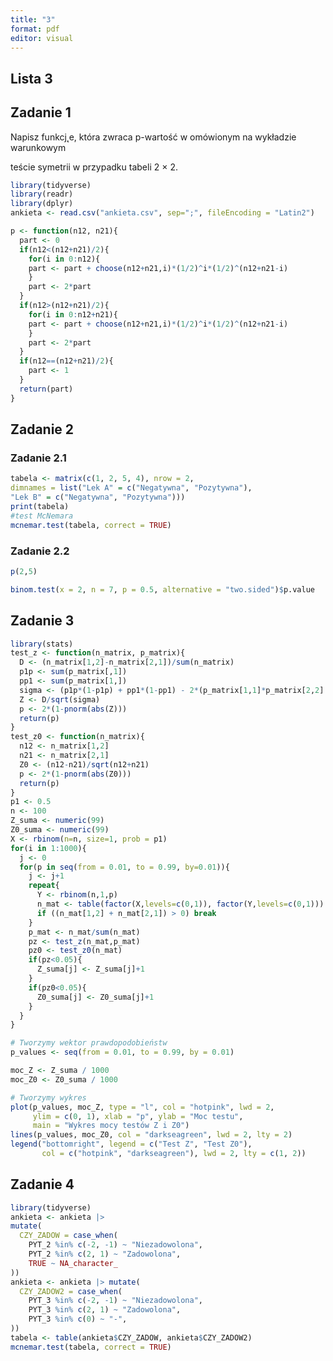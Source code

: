 ---
title: "3"
format: pdf
editor: visual
---

## Lista 3

## Zadanie 1

Napisz funkcj˛e, która zwraca p-wartość w omówionym na wykładzie warunkowym

teście symetrii w przypadku tabeli 2 × 2.

```{r, echo = FALSE, warning=FALSE, message=FALSE}
library(tidyverse)
library(readr)
library(dplyr)
ankieta <- read.csv("ankieta.csv", sep=";", fileEncoding = "Latin2")
```

```{r, echo = FALSE, warning=FALSE, message=FALSE}
p <- function(n12, n21){
  part <- 0
  if(n12<(n12+n21)/2){
    for(i in 0:n12){
    part <- part + choose(n12+n21,i)*(1/2)^i*(1/2)^(n12+n21-i)
    }
    part <- 2*part
  }
  if(n12>(n12+n21)/2){
    for(i in 0:n12+n21){
    part <- part + choose(n12+n21,i)*(1/2)^i*(1/2)^(n12+n21-i)
    }
    part <- 2*part
  }
  if(n12==(n12+n21)/2){
    part <- 1
  }
  return(part)
}
```

## Zadanie 2

### Zadanie 2.1

```{r}
tabela <- matrix(c(1, 2, 5, 4), nrow = 2,
dimnames = list("Lek A" = c("Negatywna", "Pozytywna"),
"Lek B" = c("Negatywna", "Pozytywna")))
print(tabela)
#test McNemara
mcnemar.test(tabela, correct = TRUE)
```

### Zadanie 2.2

```{r, echo = FALSE, warning=FALSE, message=FALSE}
p(2,5)
```

```{r, echo = FALSE, warning=FALSE, message=FALSE}
binom.test(x = 2, n = 7, p = 0.5, alternative = "two.sided")$p.value
```

## Zadanie 3

```{r, echo = FALSE, warning=FALSE, message=FALSE}
library(stats)
test_z <- function(n_matrix, p_matrix){
  D <- (n_matrix[1,2]-n_matrix[2,1])/sum(n_matrix)
  p1p <- sum(p_matrix[,1])
  pp1 <- sum(p_matrix[1,])
  sigma <- (p1p*(1-p1p) + pp1*(1-pp1) - 2*(p_matrix[1,1]*p_matrix[2,2] - p_matrix[1,2]*p_matrix[2,1]))/sum(n_matrix)
  Z <- D/sqrt(sigma)
  p <- 2*(1-pnorm(abs(Z)))
  return(p)
}
test_z0 <- function(n_matrix){
  n12 <- n_matrix[1,2]
  n21 <- n_matrix[2,1]
  Z0 <- (n12-n21)/sqrt(n12+n21)
  p <- 2*(1-pnorm(abs(Z0)))
  return(p)
}
p1 <- 0.5
n <- 100
Z_suma <- numeric(99)
Z0_suma <- numeric(99)
X <- rbinom(n=n, size=1, prob = p1)
for(i in 1:1000){
  j <- 0
  for(p in seq(from = 0.01, to = 0.99, by=0.01)){
    j <- j+1
    repeat{
      Y <- rbinom(n,1,p)
      n_mat <- table(factor(X,levels=c(0,1)), factor(Y,levels=c(0,1)))
      if ((n_mat[1,2] + n_mat[2,1]) > 0) break 
    }
    p_mat <- n_mat/sum(n_mat)
    pz <- test_z(n_mat,p_mat)
    pz0 <- test_z0(n_mat)
    if(pz<0.05){
      Z_suma[j] <- Z_suma[j]+1
    }
    if(pz0<0.05){
      Z0_suma[j] <- Z0_suma[j]+1
    }
  }
}
```

```{r, echo = FALSE, warning=FALSE, message=FALSE, dev="cairo_pdf"}
# Tworzymy wektor prawdopodobieństw
p_values <- seq(from = 0.01, to = 0.99, by = 0.01)

moc_Z <- Z_suma / 1000
moc_Z0 <- Z0_suma / 1000

# Tworzymy wykres
plot(p_values, moc_Z, type = "l", col = "hotpink", lwd = 2,
     ylim = c(0, 1), xlab = "p", ylab = "Moc testu",
     main = "Wykres mocy testów Z i Z0")
lines(p_values, moc_Z0, col = "darkseagreen", lwd = 2, lty = 2)
legend("bottomright", legend = c("Test Z", "Test Z0"),
       col = c("hotpink", "darkseagreen"), lwd = 2, lty = c(1, 2))

```

## Zadanie 4

```{r, echo = FALSE, warning=FALSE, message=FALSE}
library(tidyverse)
ankieta <- ankieta |>
mutate(
  CZY_ZADOW = case_when(
    PYT_2 %in% c(-2, -1) ~ "Niezadowolona",
    PYT_2 %in% c(2, 1) ~ "Zadowolona",
    TRUE ~ NA_character_
))
ankieta <- ankieta |> mutate(
  CZY_ZADOW2 = case_when(
    PYT_3 %in% c(-2, -1) ~ "Niezadowolona",
    PYT_3 %in% c(2, 1) ~ "Zadowolona",
    PYT_3 %in% c(0) ~ "-",
))
tabela <- table(ankieta$CZY_ZADOW, ankieta$CZY_ZADOW2)
mcnemar.test(tabela, correct = TRUE)
```
